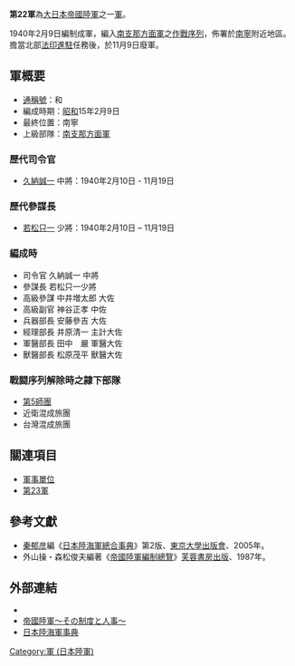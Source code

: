 {{japanese|japanese=第22軍|kana=だいにじゅうにぐん|romaji=dainijuuni-gun}}

'''第22軍'''為[[大日本帝國陸軍|大日本帝國陸軍]]之一[[軍_(軍隊)|軍]]。

1940年2月9日編制成軍，編入[[南支那方面軍|南支那方面軍]]之[[作戰序列|作戰序列]]，佈署於[[南寧|南寧]]附近地區。擔當北部[[法印進駐|法印進駐]]任務後，於11月9日廢軍。

== 軍概要 ==
*[[通稱號|通稱號]]：和
*編成時期：[[昭和|昭和]]15年2月9日
*最終位置：南寧
*上級部隊：[[南支那方面軍|南支那方面軍]]
=== 歷代司令官 ===
*[[久納誠一|久納誠一]] 中將：1940年2月10日 - 11月19日 
=== 歷代參謀長 ===
*[[若松只一|若松只一]] 少將：1940年2月10日 – 11月19日

=== 編成時 ===
*司令官 久納誠一 中將
*參謀長 若松只一少將
*高級參謀 中井増太郎 大佐
*高級副官 神谷正孝 中佐
*兵器部長 安藤參吉 大佐
*經理部長 井原清一 主計大佐
*軍醫部長 田中　嚴 軍醫大佐
*獸醫部長 松原茂平 獸醫大佐

=== 戰闘序列解除時之隷下部隊 ===
*[[第5師團|第5師團]]
*近衛混成旅團
*台灣混成旅團

== 關連項目 ==
*[[軍事單位|軍事單位]]
*[[第23軍_(日本陸軍)|第23軍]]

==參考文獻==
*[[秦郁彦|秦郁彦]]編《[[日本陸海軍總合事典|日本陸海軍總合事典]]》第2版、[[東京大學出版會|東京大學出版會]]、2005年。
*外山操・森松俊夫編著《[[帝國陸軍編制總覽|帝國陸軍編制總覽]]》[[芙蓉書房出版|芙蓉書房出版]]、1987年。

==外部連結==
*{{cite web
| last = Wendel
| first = Marcus
| url = http://www.axishistory.com/index.php?id=6952
| title = Axis History Factbook
| work = Japanese 22nd Army(第22軍 (日本軍))
| access-date = 2008-03-22
| archive-date = 2019-12-05
| archive-url = https://web.archive.org/web/20191205022606/https://www.axishistory.com/index.php?id=6952
| dead-url = no
}}
*[https://web.archive.org/web/20080411094145/http://imperialarmy.hp.infoseek.co.jp/ 帝國陸軍～その制度と人事～]
*[https://web.archive.org/web/20100516180653/http://homepage1.nifty.com/kitabatake/rikukaiguntop.html 日本陸海軍事典]

{{日本軍陸軍序列軍}}
[[Category:軍_(日本陸軍)|Category:軍 (日本陸軍)]]